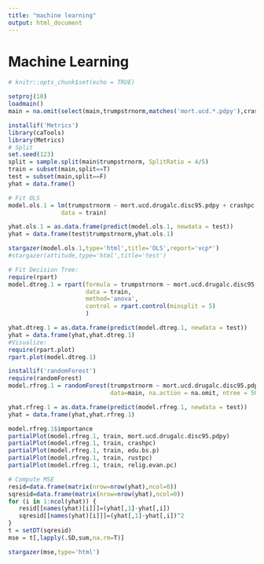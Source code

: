 ```yaml
---
title: "machine learning"
output: html_document
---
```

# Machine Learning
```r
# knitr::opts_chunk$set(echo = TRUE)
```

```r
setproj(10)
loadmain()
main = na.omit(select(main,trumpstrnorm,matches('mort.ucd.*.pdpy'),crashpc,edu.bs.p,rustpc,relig.evan.pc))

installif('Metrics')
library(caTools)
library(Metrics)
# Split
set.seed(123)
split = sample.split(main$trumpstrnorm, SplitRatio = 4/5)
train = subset(main,split==T)
test = subset(main,split==F)
yhat = data.frame()

# Fit OLS
model.ols.1 = lm(trumpstrnorm ~ mort.ucd.drugalc.disc95.pdpy + crashpc + edu.bs.p + rustpc + relig.evan.pc,
               data = train)

yhat.ols.1 = as.data.frame(predict(model.ols.1, newdata = test))
yhat = data.frame(test$trumpstrnorm,yhat.ols.1)

```

```r
stargazer(model.ols.1,type='html',title='OLS',report='vcp*')
#stargazer(attitude,type='html',title='test')

```
```r
# Fit Decision Tree:
require(rpart)
model.dtreg.1 = rpart(formula = trumpstrnorm ~ mort.ucd.drugalc.disc95.pdpy + crashpc + edu.bs.p + rustpc + relig.evan.pc,
                      data = train,
                      method='anova',
                      control = rpart.control(minsplit = 5)
                      )

yhat.dtreg.1 = as.data.frame(predict(model.dtreg.1, newdata = test))
yhat = data.frame(yhat,yhat.dtreg.1)
#Visualize:
require(rpart.plot)
rpart.plot(model.dtreg.1)
```
```r
installif('randomForest')
require(randomForest)
model.rfreg.1 = randomForest(trumpstrnorm ~ mort.ucd.drugalc.disc95.pdpy + crashpc + edu.bs.p + rustpc + relig.evan.pc,
                             data=main, na.action = na.omit, ntree = 500,  importance = T)

yhat.rfreg.1 = as.data.frame(predict(model.rfreg.1, newdata = test))
yhat = data.frame(yhat,yhat.rfreg.1)

model.rfreg.1$importance                                
partialPlot(model.rfreg.1, train, mort.ucd.drugalc.disc95.pdpy)
partialPlot(model.rfreg.1, train, crashpc)
partialPlot(model.rfreg.1, train, edu.bs.p)
partialPlot(model.rfreg.1, train, rustpc)
partialPlot(model.rfreg.1, train, relig.evan.pc)


```
```r
# Compute MSE
resid=data.frame(matrix(nrow=nrow(yhat),ncol=0))
sqresid=data.frame(matrix(nrow=nrow(yhat),ncol=0))
for (i in 1:ncol(yhat)) {
   resid[[names(yhat)[i]]]=(yhat[,1]-yhat[,i])
   sqresid[[names(yhat)[i]]]=(yhat[,1]-yhat[,i])^2
}
t = setDT(sqresid)
mse = t[,lapply(.SD,sum,na.rm=T)]
```
```r
stargazer(mse,type='html')
```
